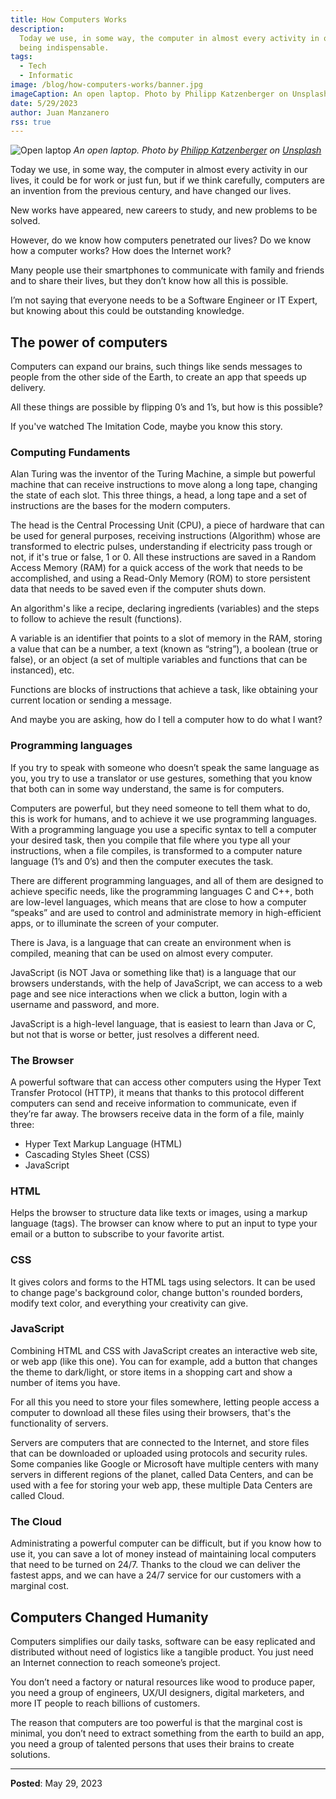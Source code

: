 ```yaml
---
title: How Computers Works
description:
  Today we use, in some way, the computer in almost every activity in our lives,
  being indispensable.
tags:
  - Tech
  - Informatic
image: /blog/how-computers-works/banner.jpg
imageCaption: An open laptop. Photo by Philipp Katzenberger on Unsplash
date: 5/29/2023
author: Juan Manzanero
rss: true
---
```


![Open laptop](/blog/how-computers-works/banner.jpg) _An open laptop. Photo by
[Philipp Katzenberger](https://unsplash.com/@fantasyflip?utm_source=unsplash&utm_medium=referral&utm_content=creditCopyText')
on
[Unsplash](https://unsplash.com/photos/iIJrUoeRoCQ?utm_source=unsplash&utm_medium=referral&utm_content=creditCopyText)_

Today we use, in some way, the computer in almost every activity in our lives,
it could be for work or just fun, but if we think carefully, computers are an
invention from the previous century, and have changed our lives.

New works have appeared, new careers to study, and new problems to be solved.

However, do we know how computers penetrated our lives? Do we know how a
computer works? How does the Internet work?

Many people use their smartphones to communicate with family and friends and to
share their lives, but they don’t know how all this is possible.

I’m not saying that everyone needs to be a Software Engineer or IT Expert, but
knowing about this could be outstanding knowledge.

## The power of computers

Computers can expand our brains, such things like sends messages to people from
the other side of the Earth, to create an app that speeds up delivery.

All these things are possible by flipping 0’s and 1’s, but how is this possible?

If you've watched The Imitation Code, maybe you know this story.

### Computing Fundaments

Alan Turing was the inventor of the Turing Machine, a simple but powerful
machine that can receive instructions to move along a long tape, changing the
state of each slot. This three things, a head, a long tape and a set of
instructions are the bases for the modern computers.

The head is the Central Processing Unit (CPU), a piece of hardware that can be
used for general purposes, receiving instructions (Algorithm) whose are
transformed to electric pulses, understanding if electricity pass trough or not,
if it's true or false, 1 or 0. All these instructions are saved in a Random
Access Memory (RAM) for a quick access of the work that needs to be
accomplished, and using a Read-Only Memory (ROM) to store persistent data that
needs to be saved even if the computer shuts down.

An algorithm's like a recipe, declaring ingredients (variables) and the steps to
follow to achieve the result (functions).

A variable is an identifier that points to a slot of memory in the RAM, storing
a value that can be a number, a text (known as “string”), a boolean (true or
false), or an object (a set of multiple variables and functions that can be
instanced), etc.

Functions are blocks of instructions that achieve a task, like obtaining your
current location or sending a message.

And maybe you are asking, how do I tell a computer how to do what I want?

### Programming languages

If you try to speak with someone who doesn’t speak the same language as you, you
try to use a translator or use gestures, something that you know that both can
in some way understand, the same is for computers.

Computers are powerful, but they need someone to tell them what to do, this is
work for humans, and to achieve it we use programming languages. With a
programming language you use a specific syntax to tell a computer your desired
task, then you compile that file where you type all your instructions, when a
file compiles, is transformed to a computer nature language (1’s and 0’s) and
then the computer executes the task.

There are different programming languages, and all of them are designed to
achieve specific needs, like the programming languages C and C++, both are
low-level languages, which means that are close to how a computer “speaks” and
are used to control and administrate memory in high-efficient apps, or to
illuminate the screen of your computer.

There is Java, is a language that can create an environment when is compiled,
meaning that can be used on almost every computer.

JavaScript (is NOT Java or something like that) is a language that our browsers
understands, with the help of JavaScript, we can access to a web page and see
nice interactions when we click a button, login with a username and password,
and more.

JavaScript is a high-level language, that is easiest to learn than Java or C,
but not that is worse or better, just resolves a different need.

### The Browser

A powerful software that can access other computers using the Hyper Text
Transfer Protocol (HTTP), it means that thanks to this protocol different
computers can send and receive information to communicate, even if they’re far
away. The browsers receive data in the form of a file, mainly three:

- Hyper Text Markup Language (HTML)
- Cascading Styles Sheet (CSS)
- JavaScript

### HTML

Helps the browser to structure data like texts or images, using a markup
language (tags). The browser can know where to put an input to type your email
or a button to subscribe to your favorite artist.

### CSS

It gives colors and forms to the HTML tags using selectors. It can be used to
change page's background color, change button's rounded borders, modify text
color, and everything your creativity can give.

### JavaScript

Combining HTML and CSS with JavaScript creates an interactive web site, or web
app (like this one). You can for example, add a button that changes the theme to
dark/light, or store items in a shopping cart and show a number of items you
have.

For all this you need to store your files somewhere, letting people access a
computer to download all these files using their browsers, that's the
functionality of servers.

Servers are computers that are connected to the Internet, and store files that
can be downloaded or uploaded using protocols and security rules. Some companies
like Google or Microsoft have multiple centers with many servers in different
regions of the planet, called Data Centers, and can be used with a fee for
storing your web app, these multiple Data Centers are called Cloud.

### The Cloud

Administrating a powerful computer can be difficult, but if you know how to use
it, you can save a lot of money instead of maintaining local computers that need
to be turned on 24/7. Thanks to the cloud we can deliver the fastest apps, and
we can have a 24/7 service for our customers with a marginal cost.

## Computers Changed Humanity

Computers simplifies our daily tasks, software can be easy replicated and
distributed without need of logistics like a tangible product. You just need an
Internet connection to reach someone’s project.

You don’t need a factory or natural resources like wood to produce paper, you
need a group of engineers, UX/UI designers, digital marketers, and more IT
people to reach billions of customers.

The reason that computers are too powerful is that the marginal cost is minimal,
you don’t need to extract something from the earth to build an app, you need a
group of talented persons that uses their brains to create solutions.

---

**Posted**: May 29, 2023
